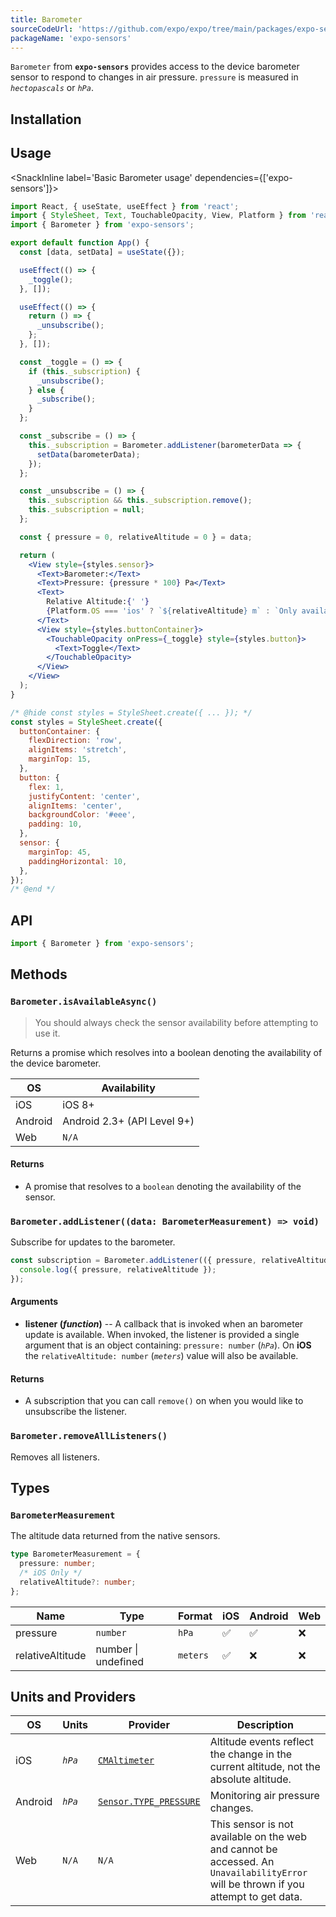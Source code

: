 ```yaml
---
title: Barometer
sourceCodeUrl: 'https://github.com/expo/expo/tree/main/packages/expo-sensors'
packageName: 'expo-sensors'
---
```




`Barometer` from **`expo-sensors`** provides access to the device barometer sensor to respond to changes in air pressure. `pressure` is measured in _`hectopascals`_ or _`hPa`_.

<PlatformsSection android emulator ios />

## Installation

<APIInstallSection />

## Usage

<SnackInline label='Basic Barometer usage' dependencies={['expo-sensors']}>

```jsx
import React, { useState, useEffect } from 'react';
import { StyleSheet, Text, TouchableOpacity, View, Platform } from 'react-native';
import { Barometer } from 'expo-sensors';

export default function App() {
  const [data, setData] = useState({});

  useEffect(() => {
    _toggle();
  }, []);

  useEffect(() => {
    return () => {
      _unsubscribe();
    };
  }, []);

  const _toggle = () => {
    if (this._subscription) {
      _unsubscribe();
    } else {
      _subscribe();
    }
  };

  const _subscribe = () => {
    this._subscription = Barometer.addListener(barometerData => {
      setData(barometerData);
    });
  };

  const _unsubscribe = () => {
    this._subscription && this._subscription.remove();
    this._subscription = null;
  };

  const { pressure = 0, relativeAltitude = 0 } = data;

  return (
    <View style={styles.sensor}>
      <Text>Barometer:</Text>
      <Text>Pressure: {pressure * 100} Pa</Text>
      <Text>
        Relative Altitude:{' '}
        {Platform.OS === 'ios' ? `${relativeAltitude} m` : `Only available on iOS`}
      </Text>
      <View style={styles.buttonContainer}>
        <TouchableOpacity onPress={_toggle} style={styles.button}>
          <Text>Toggle</Text>
        </TouchableOpacity>
      </View>
    </View>
  );
}

/* @hide const styles = StyleSheet.create({ ... }); */
const styles = StyleSheet.create({
  buttonContainer: {
    flexDirection: 'row',
    alignItems: 'stretch',
    marginTop: 15,
  },
  button: {
    flex: 1,
    justifyContent: 'center',
    alignItems: 'center',
    backgroundColor: '#eee',
    padding: 10,
  },
  sensor: {
    marginTop: 45,
    paddingHorizontal: 10,
  },
});
/* @end */
```

</SnackInline>

## API

```js
import { Barometer } from 'expo-sensors';
```

## Methods

### `Barometer.isAvailableAsync()`

> You should always check the sensor availability before attempting to use it.

Returns a promise which resolves into a boolean denoting the availability of the device barometer.

| OS      | Availability                |
| ------- | --------------------------- |
| iOS     | iOS 8+                      |
| Android | Android 2.3+ (API Level 9+) |
| Web     | `N/A`                       |

#### Returns

- A promise that resolves to a `boolean` denoting the availability of the sensor.

### `Barometer.addListener((data: BarometerMeasurement) => void)`

Subscribe for updates to the barometer.

```js
const subscription = Barometer.addListener(({ pressure, relativeAltitude }) => {
  console.log({ pressure, relativeAltitude });
});
```

#### Arguments

- **listener (_function_)** -- A callback that is invoked when an barometer update is available. When invoked, the listener is provided a single argument that is an object containing: `pressure: number` (_`hPa`_). On **iOS** the `relativeAltitude: number` (_`meters`_) value will also be available.

#### Returns

- A subscription that you can call `remove()` on when you would like to unsubscribe the listener.

### `Barometer.removeAllListeners()`

Removes all listeners.

## Types

### `BarometerMeasurement`

The altitude data returned from the native sensors.

```typescript
type BarometerMeasurement = {
  pressure: number;
  /* iOS Only */
  relativeAltitude?: number;
};
```

| Name             | Type                                         | Format   | iOS | Android | Web |
| ---------------- | -------------------------------------------- | -------- | --- | ------- | --- |
| pressure         | `number`                                     | `hPa`    | ✅  | ✅      | ❌  |
| relativeAltitude | <InlineCode>number \| undefined</InlineCode> | `meters` | ✅  | ❌      | ❌  |

## Units and Providers

| OS      | Units   | Provider                                                                                                | Description                                                                                                                         |
| ------- | ------- | ------------------------------------------------------------------------------------------------------- | ----------------------------------------------------------------------------------------------------------------------------------- |
| iOS     | _`hPa`_ | [`CMAltimeter`](https://developer.apple.com/documentation/coremotion/cmaltimeter)                       | Altitude events reflect the change in the current altitude, not the absolute altitude.                                              |
| Android | _`hPa`_ | [`Sensor.TYPE_PRESSURE`](https://developer.android.com/reference/android/hardware/Sensor#TYPE_PRESSURE) | Monitoring air pressure changes.                                                                                                    |
| Web     | `N/A`   | `N/A`                                                                                                   | This sensor is not available on the web and cannot be accessed. An `UnavailabilityError` will be thrown if you attempt to get data. |
